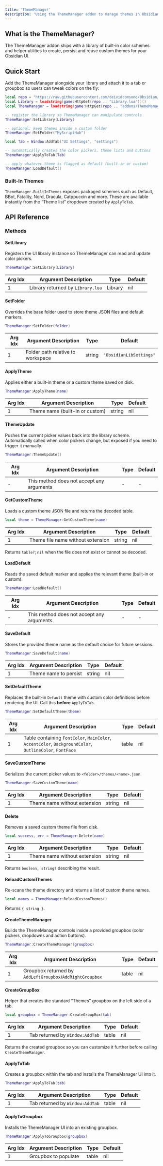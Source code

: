 ```yaml
---
title: 'ThemeManager'
description: 'Using the ThemeManager addon to manage themes in Obsidian'
---
```



<InlineTOC items={toc} />

## What is the ThemeManager?

The ThemeManager addon ships with a library of built-in color schemes and helper utilities to create, persist and reuse custom themes for your Obsidian UI.

## Quick Start

Add the ThemeManager alongside your library and attach it to a tab or groupbox so users can tweak colors on the fly:

```lua
local repo = "https://raw.githubusercontent.com/deividcomsono/Obsidian/main/"
local Library = loadstring(game:HttpGet(repo .. "Library.lua"))()
local ThemeManager = loadstring(game:HttpGet(repo .. "addons/ThemeManager.lua"))()

-- register the library so ThemeManager can manipulate controls
ThemeManager:SetLibrary(Library)

-- optional: keep themes inside a custom folder
ThemeManager:SetFolder("MyScriptHub")

local Tab = Window:AddTab("UI Settings", "settings")

-- automatically creates the color pickers, theme lists and buttons
ThemeManager:ApplyToTab(Tab)

-- apply whatever theme is flagged as default (built-in or custom)
ThemeManager:LoadDefault()
```

### Built-In Themes

`ThemeManager.BuiltInThemes` exposes packaged schemes such as Default, BBot, Fatality, Nord, Dracula, Catppuccin and more. These are available instantly from the “Theme list” dropdown created by `ApplyToTab`.

## API Reference

### Methods

#### SetLibrary
Registers the UI library instance so ThemeManager can read and update color pickers.

```lua
ThemeManager:SetLibrary(Library)
```

| Arg Idx | Argument Description | Type | Default |
| --- | --- | --- | --- |
| 1 | Library returned by `Library.lua` | Library | nil |

#### SetFolder
Overrides the base folder used to store theme JSON files and default markers.

```lua
ThemeManager:SetFolder(folder)
```

| Arg Idx | Argument Description | Type | Default |
| --- | --- | --- | --- |
| 1 | Folder path relative to workspace | string | `"ObsidianLibSettings"` |

#### ApplyTheme
Applies either a built-in theme or a custom theme saved on disk.

```lua
ThemeManager:ApplyTheme(name)
```

| Arg Idx | Argument Description | Type | Default |
| --- | --- | --- | --- |
| 1 | Theme name (built-in or custom) | string | nil |

#### ThemeUpdate
Pushes the current picker values back into the library scheme. Automatically called when color pickers change, but exposed if you need to trigger it manually.

```lua
ThemeManager:ThemeUpdate()
```

| Arg Idx | Argument Description | Type | Default |
| --- | --- | --- | --- |
| - | This method does not accept any arguments | - | - |

#### GetCustomTheme
Loads a custom theme JSON file and returns the decoded table.

```lua
local theme = ThemeManager:GetCustomTheme(name)
```

| Arg Idx | Argument Description | Type | Default |
| --- | --- | --- | --- |
| 1 | Theme file name without extension | string | nil |

Returns `table?`; `nil` when the file does not exist or cannot be decoded.

#### LoadDefault
Reads the saved default marker and applies the relevant theme (built-in or custom).

```lua
ThemeManager:LoadDefault()
```

| Arg Idx | Argument Description | Type | Default |
| --- | --- | --- | --- |
| - | This method does not accept any arguments | - | - |

#### SaveDefault
Stores the provided theme name as the default choice for future sessions.

```lua
ThemeManager:SaveDefault(name)
```

| Arg Idx | Argument Description | Type | Default |
| --- | --- | --- | --- |
| 1 | Theme name to persist | string | nil |

#### SetDefaultTheme
Replaces the built-in `Default` theme with custom color definitions before rendering the UI. Call this **before** `ApplyToTab`.

```lua
ThemeManager:SetDefaultTheme(theme)
```

| Arg Idx | Argument Description | Type | Default |
| --- | --- | --- | --- |
| 1 | Table containing `FontColor`, `MainColor`, `AccentColor`, `BackgroundColor`, `OutlineColor`, `FontFace` | table | nil |

#### SaveCustomTheme
Serializes the current picker values to `<folder>/themes/<name>.json`.

```lua
ThemeManager:SaveCustomTheme(name)
```

| Arg Idx | Argument Description | Type | Default |
| --- | --- | --- | --- |
| 1 | Theme name without extension | string | nil |

#### Delete
Removes a saved custom theme file from disk.

```lua
local success, err = ThemeManager:Delete(name)
```

| Arg Idx | Argument Description | Type | Default |
| --- | --- | --- | --- |
| 1 | Theme name without extension | string | nil |

Returns `boolean, string?` describing the result.

#### ReloadCustomThemes
Re-scans the theme directory and returns a list of custom theme names.

```lua
local names = ThemeManager:ReloadCustomThemes()
```

Returns `{ string }`.

#### CreateThemeManager
Builds the ThemeManager controls inside a provided groupbox (color pickers, dropdowns and action buttons).

```lua
ThemeManager:CreateThemeManager(groupbox)
```

| Arg Idx | Argument Description | Type | Default |
| --- | --- | --- | --- |
| 1 | Groupbox returned by `AddLeftGroupbox`/`AddRightGroupbox` | table | nil |

#### CreateGroupBox
Helper that creates the standard “Themes” groupbox on the left side of a tab.

```lua
local groupbox = ThemeManager:CreateGroupBox(tab)
```

| Arg Idx | Argument Description | Type | Default |
| --- | --- | --- | --- |
| 1 | Tab returned by `Window:AddTab` | table | nil |

Returns the created groupbox so you can customize it further before calling `CreateThemeManager`.

#### ApplyToTab
Creates a groupbox within the tab and installs the ThemeManager UI into it.

```lua
ThemeManager:ApplyToTab(tab)
```

| Arg Idx | Argument Description | Type | Default |
| --- | --- | --- | --- |
| 1 | Tab returned by `Window:AddTab` | table | nil |

#### ApplyToGroupbox
Installs the ThemeManager UI into an existing groupbox.

```lua
ThemeManager:ApplyToGroupbox(groupbox)
```

| Arg Idx | Argument Description | Type | Default |
| --- | --- | --- | --- |
| 1 | Groupbox to populate | table | nil |
